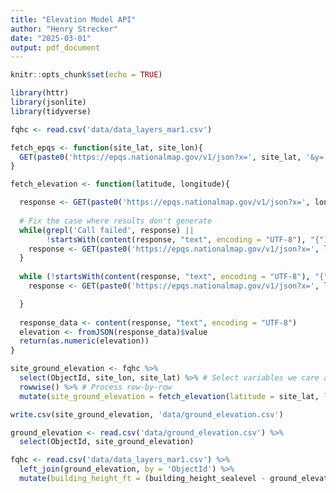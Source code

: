 ---
title: "Elevation Model API"
author: "Henry Strecker"
date: "2025-03-01"
output: pdf_document
---

```{r setup, include=FALSE}
knitr::opts_chunk$set(echo = TRUE)

library(httr)
library(jsonlite)
library(tidyverse)
```


```{r}
fqhc <- read.csv('data/data_layers_mar1.csv')

fetch_epqs <- function(site_lat, site_lon){
  GET(paste0('https://epqs.nationalmap.gov/v1/json?x=', site_lat, '&y=', site_lon, '&wkid=4326&units=Meters&includeDate=false'))
}

```


```{r}

fetch_elevation <- function(latitude, longitude){

  response <- GET(paste0('https://epqs.nationalmap.gov/v1/json?x=', longitude, '&y=', latitude, '&wkid=4326&units=Meters&includeDate=false'))
  
  # Fix the case where results don't generate
  while(grepl('Call failed', response) || 
        !startsWith(content(response, "text", encoding = "UTF-8"), "{")){
    response <- GET(paste0('https://epqs.nationalmap.gov/v1/json?x=', longitude, '&y=', latitude, '&wkid=4326&units=Meters&includeDate=false'))
  }
  
  while (!startsWith(content(response, "text", encoding = "UTF-8"), "{")) {
    response <- GET(paste0('https://epqs.nationalmap.gov/v1/json?x=', longitude, '&y=', latitude, '&wkid=4326&units=Meters&includeDate=false'))

  }
  
  response_data <- content(response, "text", encoding = "UTF-8")
  elevation <- fromJSON(response_data)$value
  return(as.numeric(elevation))
}


```


```{r, warning = FALSE, message = FALSE}

site_ground_elevation <- fqhc %>%
  select(ObjectId, site_lon, site_lat) %>% # Select variables we care about
  rowwise() %>% # Process row-by-row
  mutate(site_ground_elevation = fetch_elevation(latitude = site_lat, longitude = site_lon)) # Make API call and record results

write.csv(site_ground_elevation, 'data/ground_elevation.csv')

```


```{r}
ground_elevation <- read.csv('data/ground_elevation.csv') %>%
  select(ObjectId, site_ground_elevation)

fqhc <- read.csv('data/data_layers_mar1.csv') %>%
  left_join(ground_elevation, by = 'ObjectId') %>%
  mutate(building_height_ft = (building_height_sealevel - ground_elevation)*3.28084)

```



